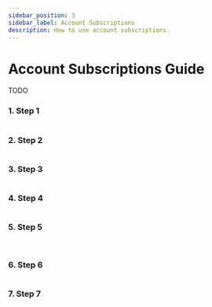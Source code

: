 ```yaml
---
sidebar_position: 3
sidebar_label: Account Subscriptions
description: How to use account subscriptions.
---
```



# Account Subscriptions Guide

TODO

### 1. Step 1

<Img url="/img/getting-started/accounts-guide/step-01.jpg" maxHeight="374px" />

### 2. Step 2

<Img url="/img/getting-started/accounts-guide/step-02.jpg" maxHeight="400px" />

### 3. Step 3

<Img url="/img/getting-started/accounts-guide/step-03.jpg" maxHeight="400px" />

### 4. Step 4

<Img url="/img/getting-started/accounts-guide/step-04.jpg" maxHeight="262px" />

### 5. Step 5

<Img url="/img/getting-started/accounts-guide/step-05-a.jpg" maxHeight="70px" />

<Img url="/img/getting-started/accounts-guide/step-05.jpg" maxHeight="478px" />

### 6. Step 6

<Img url="/img/getting-started/accounts-guide/step-06.jpg" maxHeight="400px" />

### 7. Step 7

<Img url="/img/getting-started/accounts-guide/step-07-a.jpg" maxHeight="70px" />

<Img url="/img/getting-started/accounts-guide/step-07.jpg" maxHeight="400px" />
